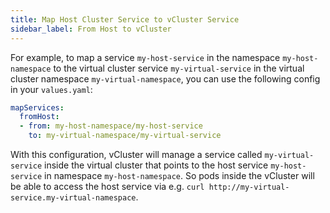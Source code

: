 ```yaml
---
title: Map Host Cluster Service to vCluster Service
sidebar_label: From Host to vCluster
---
```


For example, to map a service `my-host-service` in the namespace `my-host-namespace` to the virtual cluster service `my-virtual-service` in the virtual cluster namespace `my-virtual-namespace`, you can use the following config in your `values.yaml`:

```yaml
mapServices:
  fromHost:
  - from: my-host-namespace/my-host-service
    to: my-virtual-namespace/my-virtual-service
```

With this configuration, vCluster will manage a service called `my-virtual-service` inside the virtual cluster that points to the host service `my-host-service` in namespace `my-host-namespace`. So pods inside the vCluster will be able to access the host service via e.g. `curl http://my-virtual-service.my-virtual-namespace`.